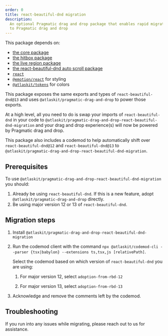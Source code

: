 ```yaml
---
order: 0
title: react-beautiful-dnd migration
description:
  An optional Pragmatic drag and drop package that enables rapid migration from react-beautiful-dnd
  to Pragmatic drag and drop
---
```



<SectionMessage>

This package depends on:

- [the core package](/components/pragmatic-drag-and-drop/core-package)
- [the hitbox package](/components/pragmatic-drag-and-drop/optional-packages/hitbox)
- [the live region package](/components/pragmatic-drag-and-drop/optional-packages/live-region)
- [the react-beautiful-dnd auto scroll package](/components/pragmatic-drag-and-drop/optional-packages/react-beautiful-dnd-autoscroll)
- [`react`](https://react.dev/)
- [`@emotion/react`](https://emotion.sh/docs/introduction) for styling
- [`@atlaskit/tokens`](/components/tokens) for colors

</SectionMessage>

This package exposes the same exports and types of `react-beautiful-dnd@13` and uses
`@atlaskit/pragmatic-drag-and-drop` to power those exports.

At a high level, all you need to do is swap your imports of `react-beautiful-dnd` in your code to
`@atlaskit/pragmatic-drag-and-drop-react-beautiful-dnd-migration` and your drag and drop
experience(s) will now be powered by Pragmatic drag and drop.

This package also includes a codemod to help automatically shift over `react-beautiful-dnd@12` and
`react-beautiful-dnd@13` to `@atlaskit/pragmatic-drag-and-drop-react-beautiful-dnd-migration`.

## Prerequisites

To use `@atlaskit/pragmatic-drag-and-drop-react-beautiful-dnd-migration` you should:

1. Already be using `react-beautiful-dnd`. If this is a new feature, adopt
   `@atlaskit/pragmatic-drag-and-drop` directly.
2. Be using major version 12 or 13 of `react-beautiful-dnd`.

## Migration steps

1. Install `@atlaskit/pragmatic-drag-and-drop-react-beautiful-dnd-migration`

2. Run the codemod client with the command
   `npx @atlaskit/codemod-cli --parser {tsx|babylon} --extensions ts,tsx,js [relativePath]`.

   Select the codemod based on which version of `react-beautiful-dnd` you are using:

   1. For major version 12, select `adoption-from-rbd-12`

   2. For major version 13, select `adoption-from-rbd-13`

3. Acknowledge and remove the comments left by the codemod.

## Troubleshooting

If you run into any issues while migrating, please reach out to us for assistance.
